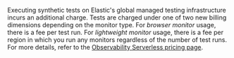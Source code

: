 Executing synthetic tests on Elastic's global managed testing infrastructure incurs an additional charge. Tests are charged under one of two new billing dimensions depending on the monitor type. For _browser monitor_ usage, there is a fee per test run. For _lightweight monitor_ usage, there is a fee per region in which you run any monitors regardless of the number of test runs.
For more details, refer to the [Observability Serverless pricing page](https://www.elastic.co/pricing/serverless-observability).
